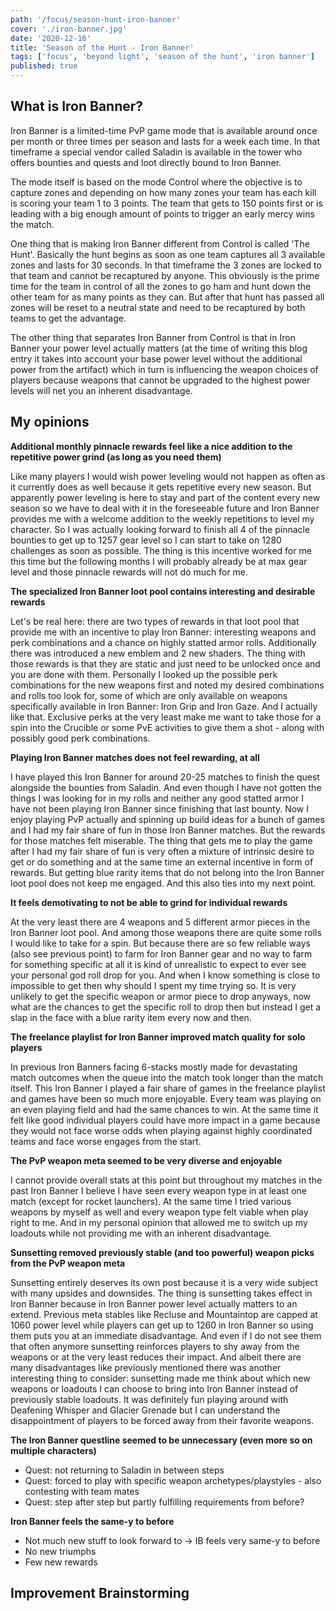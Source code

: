 ```yaml
---
path: '/focus/season-hunt-iron-banner'
cover: './iron-banner.jpg'
date: '2020-12-16'
title: 'Season of the Hunt - Iron Banner'
tags: ['focus', 'beyond light', 'season of the hunt', 'iron banner']
published: true
---
```


## What is Iron Banner?

Iron Banner is a limited-time PvP game mode that is available around once per month or three times per season and lasts for a week each time. In that timeframe a special vendor called Saladin is available in the tower who offers bounties and quests and loot directly bound to Iron Banner.

The mode itself is based on the mode Control where the objective is to capture zones and depending on how many zones your team has each kill is scoring your team 1 to 3 points. The team that gets to 150 points first or is leading with a big enough amount of points to trigger an early mercy wins the match.

One thing that is making Iron Banner different from Control is called 'The Hunt'. Basically the hunt begins as soon as one team captures all 3 available zones and lasts for 30 seconds. In that timeframe the 3 zones are locked to that team and cannot be recaptured by anyone. This obviously is the prime time for the team in control of all the zones to go ham and hunt down the other team for as many points as they can. But after that hunt has passed all zones will be reset to a neutral state and need to be recaptured by both teams to get the advantage.

The other thing that separates Iron Banner from Control is that in Iron Banner your power level actually matters (at the time of writing this blog entry it takes into account your base power level without the additional power from the artifact) which in turn is influencing the weapon choices of players because weapons that cannot be upgraded to the highest power levels will net you an inherent disadvantage.

## My opinions

**Additional monthly pinnacle rewards feel like a nice addition to the repetitive power grind (as long as you need them)**

Like many players I would wish power leveling would not happen as often as it currently does as well because it gets repetitive every new season. But apparently power leveling is here to stay and part of the content every new season so we have to deal with it in the foreseeable future and Iron Banner provides me with a welcome addition to the weekly repetitions to level my character. So I was actually looking forward to finish all 4 of the pinnacle bounties to get up to 1257 gear level so I can start to take on 1280 challenges as soon as possible. The thing is this incentive worked for me this time but the following months I will probably already be at max gear level and those pinnacle rewards will not do much for me.

**The specialized Iron Banner loot pool contains interesting and desirable rewards**

Let's be real here: there are two types of rewards in that loot pool that provide me with an incentive to play Iron Banner: interesting weapons and perk combinations and a chance on highly statted armor rolls. Additionally there was introduced a new emblem and 2 new shaders. The thing with those rewards is that they are static and just need to be unlocked once and you are done with them. Personally I looked up the possible perk combinations for the new weapons first and noted my desired combinations and rolls too look for, some of which are only available on weapons specifically available in Iron Banner: Iron Grip and Iron Gaze. And I actually like that. Exclusive perks at the very least make me want to take those for a spin into the Crucible or some PvE activities to give them a shot - along with possibly good perk combinations.

**Playing Iron Banner matches does not feel rewarding, at all**

I have played this Iron Banner for around 20-25 matches to finish the quest alongside the bounties from Saladin. And even though I have not gotten the things I was looking for in my rolls and neither any good statted armor I have not been playing Iron Banner since finishing that last bounty. Now I enjoy playing PvP actually and spinning up build ideas for a bunch of games and I had my fair share of fun in those Iron Banner matches. But the rewards for those matches felt miserable.
The thing that gets me to play the game after I had my fair share of fun is very often a mixture of intrinsic desire to get or do something and at the same time an external incentive in form of rewards. But getting blue rarity items that do not belong into the Iron Banner loot pool does not keep me engaged. And this also ties into my next point.

**It feels demotivating to not be able to grind for individual rewards**

At the very least there are 4 weapons and 5 different armor pieces in the Iron Banner loot pool. And among those weapons there are quite some rolls I would like to take for a spin. But because there are so few reliable ways (also see previous point) to farm for Iron Banner gear and no way to farm for something specific at all it is kind of unrealistic to expect to ever see your personal god roll drop for you. And when I know something is close to impossible to get then why should I spent my time trying so. It is very unlikely to get the specific weapon or armor piece to drop anyways, now what are the chances to get the specific roll to drop then but instead I get a slap in the face with a blue rarity item every now and then.

**The freelance playlist for Iron Banner improved match quality for solo players**

In previous Iron Banners facing 6-stacks mostly made for devastating match outcomes when the queue into the match took longer than the match itself. This Iron Banner I played a fair share of games in the freelance playlist and games have been so much more enjoyable. Every team was playing on an even playing field and had the same chances to win. At the same time it felt like good individual players could have more impact in a game because they would not face worse odds when playing against highly coordinated teams and face worse engages from the start.

**The PvP weapon meta seemed to be very diverse and enjoyable**

I cannot provide overall stats at this point but throughout my matches in the past Iron Banner I believe I have seen every weapon type in at least one match (except for rocket launchers). At the same time I tried various weapons by myself as well and every weapon type felt viable when play right to me. And in my personal opinion that allowed me to switch up my loadouts while not providing me with an inherent disadvantage.

**Sunsetting removed previously stable (and too powerful) weapon picks from the PvP weapon meta**

Sunsetting entirely deserves its own post because it is a very wide subject with many upsides and downsides. The thing is sunsetting takes effect in Iron Banner because in Iron Banner power level actually matters to an extend. Previous meta stables like Recluse and Mountaintop are capped at 1060 power level while players can get up to 1260 in Iron Banner so using them puts you at an immediate disadvantage. And even if I do not see them that often anymore sunsetting reinforces players to shy away from the weapons or at the very least reduces their impact. And albeit there are many disadvantages like previously mentioned there was another interesting thing to consider: sunsetting made me think about which new weapons or loadouts I can choose to bring into Iron Banner instead of previously stable loadouts. It was definitely fun playing around with Deafening Whisper and Glacier Grenade but I can understand the disappointment of players to be forced away from their favorite weapons.

**The Iron Banner questline seemed to be unnecessary (even more so on multiple characters)**

- Quest: not returning to Saladin in between steps
- Quest: forced to play with specific weapon archetypes/playstyles - also contesting with team mates
- Quest: step after step but partly fulfilling requirements from before?

**Iron Banner feels the same-y to before**

- Not much new stuff to look forward to -> IB feels very same-y to before
- No new triumphs
- Few new rewards

## Improvement Brainstorming
